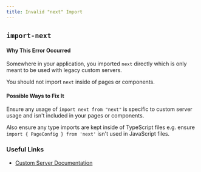 ```yaml
---
title: Invalid "next" Import
---
```


## `import-next`

#### Why This Error Occurred

Somewhere in your application, you imported `next` directly which is only meant to be used with legacy custom servers.

You should not import `next` inside of pages or components.

#### Possible Ways to Fix It

Ensure any usage of `import next from "next"` is specific to custom server usage and isn't included in your pages or components.

Also ensure any type imports are kept inside of TypeScript files e.g. ensure `import { PageConfig } from 'next'` isn't used in JavaScript files.

### Useful Links

- [Custom Server Documentation](https://nextjs.org/docs/advanced-features/custom-server)
